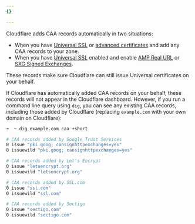 ```yaml
---
{}

---
```


Cloudflare adds CAA records automatically in two situations:

* When you have [Universal SSL](/ssl/edge-certificates/universal-ssl/) or [advanced certificates](/ssl/edge-certificates/advanced-certificate-manager/) and add any CAA records to your zone.
* When you have [Universal SSL](/ssl/edge-certificates/universal-ssl/) enabled and enable [AMP Real URL](/speed/optimization/other/amp-real-url/) or [SXG Signed Exchanges](/speed/optimization/other/signed-exchanges/).

These records make sure Cloudflare can still issue Universal certificates on your behalf.

If Cloudflare has automatically added CAA records on your behalf, these records will not appear in the Cloudflare dashboard. However, if you run a command line query using `dig`, you can see any existing CAA records, including those added by Cloudflare (replacing `example.com` with your own domain on Cloudflare):

```bash
➜  ~ dig example.com caa +short

# CAA records added by Google Trust Services
0 issue "pki.goog; cansignhttpexchanges=yes"
0 issuewild "pki.goog; cansignhttpexchanges=yes"

# CAA records added by Let's Encrypt
0 issue "letsencrypt.org"
0 issuewild "letsencrypt.org"

# CAA records added by SSL.com
0 issue "ssl.com"
0 issuewild "ssl.com"

# CAA records added by Sectigo
0 issue "sectigo.com"
0 issuewild "sectigo.com"
```
